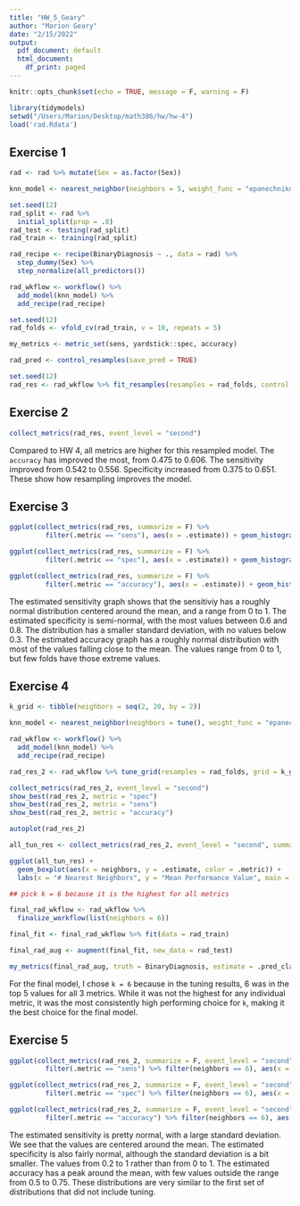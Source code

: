 ```yaml
---
title: "HW_5_Geary"
author: "Marion Geary"
date: "2/15/2022"
output:
  pdf_document: default
  html_document:
    df_print: paged
---
```


```r
knitr::opts_chunk$set(echo = TRUE, message = F, warning = F)
```

```r
library(tidymodels)
setwd("/Users/Marion/Desktop/math386/hw/hw-4")
load('rad.Rdata')
```

## Exercise 1

```r
rad <- rad %>% mutate(Sex = as.factor(Sex))

knn_model <- nearest_neighbor(neighbors = 5, weight_func = "epanechnikov", dist_power = 2, mode = "classification") %>% set_engine("kknn") %>% set_mode("classification")

set.seed(12)
rad_split <- rad %>%
  initial_split(prop = .8)
rad_test <- testing(rad_split)
rad_train <- training(rad_split)

rad_recipe <- recipe(BinaryDiagnosis ~ ., data = rad) %>%
  step_dummy(Sex) %>%
  step_normalize(all_predictors())

rad_wkflow <- workflow() %>%
  add_model(knn_model) %>%
  add_recipe(rad_recipe)

set.seed(12)
rad_folds <- vfold_cv(rad_train, v = 10, repeats = 5)
```

```r
my_metrics <- metric_set(sens, yardstick::spec, accuracy)

rad_pred <- control_resamples(save_pred = TRUE)

set.seed(12)
rad_res <- rad_wkflow %>% fit_resamples(resamples = rad_folds, control = rad_pred, metrics = my_metrics)
```

## Exercise 2

```r
collect_metrics(rad_res, event_level = "second")
```

Compared to HW 4, all metrics are higher for this resampled model. The `accuracy` has improved the most, from 0.475 to 0.606. The sensitivity improved from 0.542 to 0.556. Specificity increased from 0.375 to 0.651. These show how resampling improves the model.

## Exercise 3

```r
ggplot(collect_metrics(rad_res, summarize = F) %>%
         filter(.metric == "sens"), aes(x = .estimate)) + geom_histogram(fill = "red") + theme_classic() + labs(x = "Estimated Sensitivity", y = "Count", title = "Estimated Sensitivity")

ggplot(collect_metrics(rad_res, summarize = F) %>% 
         filter(.metric == "spec"), aes(x = .estimate)) + geom_histogram(fill = "blue") + theme_classic() + labs(x = "Estimated Specificity", y = "Count", title = "Estimated Specificity")

ggplot(collect_metrics(rad_res, summarize = F) %>%
         filter(.metric == "accuracy"), aes(x = .estimate)) + geom_histogram(fill = "green") + theme_classic() + labs(x = "Estimated Accuracy", y = "Count", title = "Estimated Accuracy")
```

The estimated sensitivity graph shows that the sensitiviy has a roughly normal distribution centered around the mean, and a range from 0 to 1. The estimated specificity is semi-normal, with the most values between 0.6 and 0.8. The distribution has a smaller standard deviation, with no values below 0.3. The estimated accuracy graph has a roughly normal distribution with most of the values falling close to the mean. The values range from 0 to 1, but few folds have those extreme values.

## Exercise 4

```r
k_grid <- tibble(neighbors = seq(2, 20, by = 2))

knn_model <- nearest_neighbor(neighbors = tune(), weight_func = "epanechnikov", dist_power = 2, mode = "classification") %>% set_engine("kknn")

rad_wkflow <- workflow() %>%
  add_model(knn_model) %>%
  add_recipe(rad_recipe)

rad_res_2 <- rad_wkflow %>% tune_grid(resamples = rad_folds, grid = k_grid, metrics = my_metrics)

collect_metrics(rad_res_2, event_level = "second")
show_best(rad_res_2, metric = "spec")
show_best(rad_res_2, metric = "sens")
show_best(rad_res_2, metric = "accuracy")

autoplot(rad_res_2)

all_tun_res <- collect_metrics(rad_res_2, event_level = "second", summarize = F) %>% mutate(neighbors = factor(neighbors))

ggplot(all_tun_res) +
  geom_boxplot(aes(x = neighbors, y = .estimate, color = .metric)) +
  labs(x = "# Nearest Neighbors", y = "Mean Performance Value", main = "Resampling Estimates for Tuning") + facet_wrap(~.metric)

## pick k = 6 because it is the highest for all metrics

final_rad_wkflow <- rad_wkflow %>%
  finalize_workflow(list(neighbors = 6))

final_fit <- final_rad_wkflow %>% fit(data = rad_train)

final_rad_aug <- augment(final_fit, new_data = rad_test)

my_metrics(final_rad_aug, truth = BinaryDiagnosis, estimate = .pred_class, event_level = "second")
```

For the final model, I chose `k = 6` because in the tuning results, 6 was in the top 5 values for all 3 metrics. While it was not the highest for any individual metric, it was the most consistently high performing choice for `k`, making it the best choice for the final model.

## Exercise 5

```r
ggplot(collect_metrics(rad_res_2, summarize = F, event_level = "second") %>%
         filter(.metric == "sens") %>% filter(neighbors == 6), aes(x = .estimate)) + geom_histogram(fill = "red") + theme_classic() + labs(x = "Estimated Sensitivity", y = "Count", title = "Estimated Sensitivity")

ggplot(collect_metrics(rad_res_2, summarize = F, event_level = "second") %>% 
         filter(.metric == "spec") %>% filter(neighbors == 6), aes(x = .estimate)) + geom_histogram(fill = "blue") + theme_classic() + labs(x = "Estimated Specificity", y = "Count", title = "Estimated Specificity")

ggplot(collect_metrics(rad_res_2, summarize = F, event_level = "second") %>%
         filter(.metric == "accuracy") %>% filter(neighbors == 6), aes(x = .estimate)) + geom_histogram(fill = "green") + theme_classic() + labs(x = "Estimated Accuracy", y = "Count", title = "Estimated Accuracy")
```

The estimated sensitivity is pretty normal, with a large standard deviation. We see that the values are centered around the mean. The estimated specificity is also fairly normal, although the standard deviation is a bit smaller. The values from 0.2 to 1 rather than from 0 to 1. The estimated accuracy has a peak around the mean, with few values outside the range from 0.5 to 0.75. These distributions are very similar to the first set of distributions that did not include tuning.
